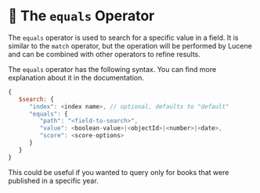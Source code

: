 # 📘 The `equals` Operator

The `equals` operator is used to search for a specific value in a field. It is similar to the `match` operator, but the operation will be performed by Lucene and can be combined with other operators to refine results.

The `equals` operator has the following syntax. You can find more explanation about it in the <Link to="">documentation</Link>.

```js
{
   $search: {
      "index": <index name>, // optional, defaults to "default"
      "equals": {
         "path": "<field-to-search>",
         "value": <boolean-value>|<objectId>|<number>|<date>,
         "score": <score-options>
      }
   }
}
```

This could be useful if you wanted to query only for books that were published in a specific year.
